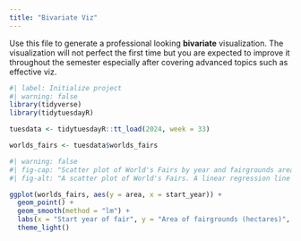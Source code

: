 ```yaml
---
title: "Bivariate Viz"
---
```


Use this file to generate a professional looking **bivariate** visualization.  The visualization will not perfect the first time but you are expected to improve it throughout the semester especially after covering advanced topics such as effective viz.

```r
#| label: Initialize project
#| warning: false
library(tidyverse)
library(tidytuesdayR)

tuesdata <- tidytuesdayR::tt_load(2024, week = 33)

worlds_fairs <- tuesdata$worlds_fairs

```

```r
#| warning: false
#| fig-cap: "Scatter plot of World's Fairs by year and fairgrounds area. Data source: https://github.com/rfordatascience/tidytuesday/blob/main/data/2024/2024-08-13/readme.md"
#| fig-alt: "A scatter plot of World's Fairs. A linear regression line shows a weak positive correlation between the year a fair took place and the area of its fairgrounds in hectares."

ggplot(worlds_fairs, aes(y = area, x = start_year)) +
  geom_point() +
  geom_smooth(method = "lm") +
  labs(x = "Start year of fair", y = "Area of fairgrounds (hectares)", title = "Areas of World's Fair Fairgrounds Over Time") +
  theme_light()
```

